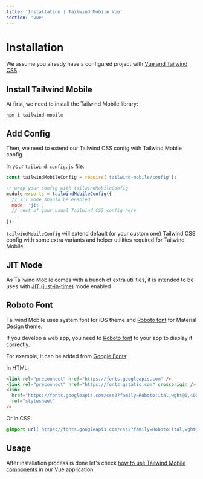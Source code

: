 ```yaml
---
title: 'Installation | Tailwind Mobile Vue'
section: 'vue'
---
```


# Installation

We assume you already have a configured project with [Vue and Tailwind CSS](https://tailwindcss.com/docs/installation) .

## Install Tailwind Mobile

At first, we need to install the Tailwind Mobile library:

```
npm i tailwind-mobile
```

## Add Config

Then, we need to extend our Tailwind CSS config with Tailwind Mobile config.

In your `tailwind.config.js` file:

```js
const tailwindMobileConfig = require('tailwind-mobile/config');

// wrap your config with tailwindMobileConfig
module.exports = tailwindMobileConfig({
  // JIT mode should be enabled
  mode: 'jit',
  // rest of your usual Tailwind CSS config here
  ...
});
```

`tailwindMobileConfig` will extend default (or your custom one) Tailwind CSS config with some extra variants and helper utilities required for Tailwind Mobile.

## JIT Mode

As Tailwind Mobile comes with a bunch of extra utilities, it is intended to be uses with [JIT (just-in-time)](https://tailwindcss.com/docs/just-in-time-mode) mode enabled

## Roboto Font

Tailwind Mobile uses system font for iOS theme and [Roboto font](https://fonts.google.com/specimen/Roboto) for Material Design theme.

If you develop a web app, you need to [Roboto font](https://fonts.google.com/specimen/Roboto) to your app to display it correctly.

For example, it can be added from [Google Fonts](https://fonts.google.com/specimen/Roboto):

In HTML:

```html
<link rel="preconnect" href="https://fonts.googleapis.com" />
<link rel="preconnect" href="https://fonts.gstatic.com" crossorigin />
<link
  href="https://fonts.googleapis.com/css2?family=Roboto:ital,wght@0,400;0,500;0,700;1,400;1,500;1,700&display=swap"
  rel="stylesheet"
/>
```

Or in CSS:

```scss
@import url('https://fonts.googleapis.com/css2?family=Roboto:ital,wght@0,400;0,500;0,700;1,400;1,500;1,700&display=swap');
```

## Usage

After installation process is done let's check [how to use Tailwind Mobile components](/vue/usage) in our Vue application.

